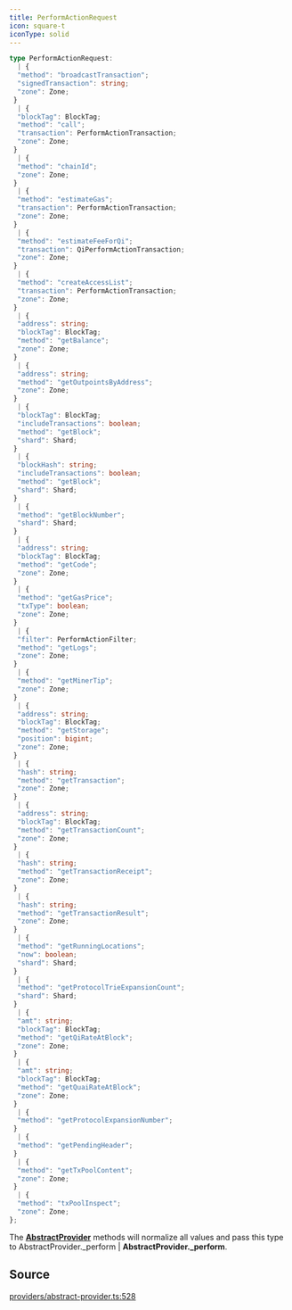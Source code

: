 ```yaml
---
title: PerformActionRequest
icon: square-t
iconType: solid
---
```


```ts
type PerformActionRequest: 
  | {
  "method": "broadcastTransaction";
  "signedTransaction": string;
  "zone": Zone;
 }
  | {
  "blockTag": BlockTag;
  "method": "call";
  "transaction": PerformActionTransaction;
  "zone": Zone;
 }
  | {
  "method": "chainId";
  "zone": Zone;
 }
  | {
  "method": "estimateGas";
  "transaction": PerformActionTransaction;
  "zone": Zone;
 }
  | {
  "method": "estimateFeeForQi";
  "transaction": QiPerformActionTransaction;
  "zone": Zone;
 }
  | {
  "method": "createAccessList";
  "transaction": PerformActionTransaction;
  "zone": Zone;
 }
  | {
  "address": string;
  "blockTag": BlockTag;
  "method": "getBalance";
  "zone": Zone;
 }
  | {
  "address": string;
  "method": "getOutpointsByAddress";
  "zone": Zone;
 }
  | {
  "blockTag": BlockTag;
  "includeTransactions": boolean;
  "method": "getBlock";
  "shard": Shard;
 }
  | {
  "blockHash": string;
  "includeTransactions": boolean;
  "method": "getBlock";
  "shard": Shard;
 }
  | {
  "method": "getBlockNumber";
  "shard": Shard;
 }
  | {
  "address": string;
  "blockTag": BlockTag;
  "method": "getCode";
  "zone": Zone;
 }
  | {
  "method": "getGasPrice";
  "txType": boolean;
  "zone": Zone;
 }
  | {
  "filter": PerformActionFilter;
  "method": "getLogs";
  "zone": Zone;
 }
  | {
  "method": "getMinerTip";
  "zone": Zone;
 }
  | {
  "address": string;
  "blockTag": BlockTag;
  "method": "getStorage";
  "position": bigint;
  "zone": Zone;
 }
  | {
  "hash": string;
  "method": "getTransaction";
  "zone": Zone;
 }
  | {
  "address": string;
  "blockTag": BlockTag;
  "method": "getTransactionCount";
  "zone": Zone;
 }
  | {
  "hash": string;
  "method": "getTransactionReceipt";
  "zone": Zone;
 }
  | {
  "hash": string;
  "method": "getTransactionResult";
  "zone": Zone;
 }
  | {
  "method": "getRunningLocations";
  "now": boolean;
  "shard": Shard;
 }
  | {
  "method": "getProtocolTrieExpansionCount";
  "shard": Shard;
 }
  | {
  "amt": string;
  "blockTag": BlockTag;
  "method": "getQiRateAtBlock";
  "zone": Zone;
 }
  | {
  "amt": string;
  "blockTag": BlockTag;
  "method": "getQuaiRateAtBlock";
  "zone": Zone;
 }
  | {
  "method": "getProtocolExpansionNumber";
 }
  | {
  "method": "getPendingHeader";
 }
  | {
  "method": "getTxPoolContent";
  "zone": Zone;
 }
  | {
  "method": "txPoolInspect";
  "zone": Zone;
};
```

The [**AbstractProvider**](/sdk/content/classes/AbstractProvider) methods will normalize all values and pass this type to
AbstractProvider._perform | **AbstractProvider._perform**.

## Source

[providers/abstract-provider.ts:528](https://github.com/dominant-strategies/quais.js/blob/c5f991423178493ef964731be9238d952f3e77dd/src/providers/abstract-provider.ts#L528)
